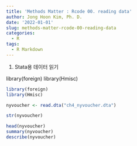 ```yaml
---
title: 'Methods Matter : Rcode 00. reading data'
author: Jong Hoon Kim, Ph. D.
date: '2022-01-01'
slug: methods-matter-rcode-00-reading-data
categories:
  - R
tags:
  - R Markdown 
---
```



1. Stata용 데이터 읽기

library(foreign)
library(Hmisc)

```r

library(foreign)
library(Hmisc)

```

```r

nyvoucher <- read.dta("ch4_nyvoucher.dta")

str(nyvoucher)

head(nyvoucher)
summary(nyvoucher)
describe(nyvoucher)
```